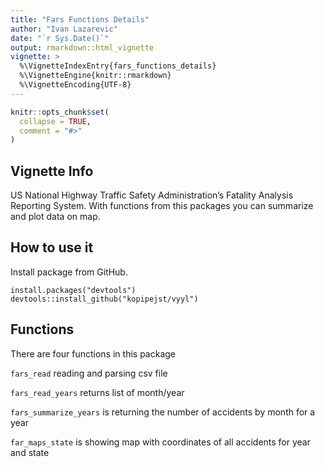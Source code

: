 ```yaml
---
title: "Fars Functions Details"
author: "Ivan Lazarevic"
date: "`r Sys.Date()`"
output: rmarkdown::html_vignette
vignette: >
  %\VignetteIndexEntry{fars_functions_details}
  %\VignetteEngine{knitr::rmarkdown}
  %\VignetteEncoding{UTF-8}
---
```


```r
knitr::opts_chunk$set(
  collapse = TRUE,
  comment = "#>"
)
```

## Vignette Info

US National Highway Traffic Safety Administration's Fatality Analysis Reporting System.
With functions from this packages you can summarize and plot data on map.

## How to use it

Install package from GitHub.

```
install.packages("devtools")
devtools::install_github("kopipejst/vyyl")
```

## Functions

There are four functions in this package

```fars_read``` reading and parsing csv file

```fars_read_years``` returns list of month/year

```fars_summarize_years``` is returning the number of accidents by month for a year

```far_maps_state``` is showing map with coordinates of all accidents for year and state 
